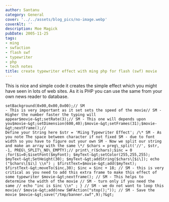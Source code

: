 ```yaml
---
author: Santanu
category: General
cover: '../../assets/blog_pics/no-image.webp'
coverAlt: ''
description: Moe Magick
pubDate: 2005-11-25
tags:
- ming
- swfaction
- flash swf
- typewriter
- php
- tech notes
title: create typewriter effect with ming php for flash (swf) movie
---
```

This is nice and simple code it creates the simple effect which you
might have seen in lots of web sites. As it is PHP you can use the same
from your own news reader to database.
  
 ```` 
setBackground(0x00,0x00,0x00);// SM
 - This is very important as it set sets the speed of the movie// SM -
 Higher the number faster the typing will
 appear$movie-&gt;setRate(3);// SM - This one will depends upon
 you$movie-&gt;setDimension(600,40);$movie-&gt;setFrames(31);$movie-&gt;nextFrame();//
 Define your String here $str = 'Miing Typewriter Effect'; /\* SM - As
 you note The space between character if not fixed SM - due to font
 width so you have to figure out your own SM - Now we split our string
 and make an array with the same \*/ $chars = preg\_split('//', $str,
 -1, PREG\_SPLIT\_NO\_EMPTY);// print\_r($chars);$inc = 0
 ;for($i=0;$isetFont($myFont); $myText-&gt;setColor(255,255,255);
 $myText-&gt;SetHeight(30); $myText-&gt;addString($chars\[$i\]); echo
 ("$chars\[$i\] \\n") ; $firstText=$movie-&gt;add($myText);
 $firstText-&gt;moveTo($inc,30); $inc = $inc + 18; // SM - this is very
 critical as you need to add this extra frame to make this effect of
 some typewriter $movie-&gt;nextframe(); // SM - This helps to
 determine the width of the movie // SM - turn only if you need the
 same // echo "inc is $inc \\n" ; } // SM - we do not want to loop this
 movie// $movie-&gt;add(new SWFAction("stop();")); // SM - Save the
 movie $movie-&gt;save("/tmp/banner.swf",9);?&gt;
 ````
